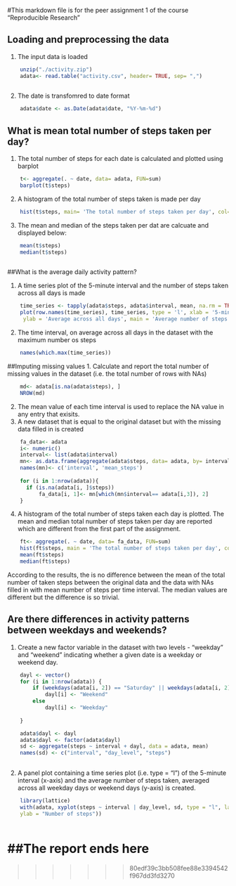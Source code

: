 #This markdown file is for the peer assignment 1 of the course "Reproducible Research"


## Loading and preprocessing the data
1. The input data is loaded 

```r
    unzip("./activity.zip")
    adata<- read.table("activity.csv", header= TRUE, sep= ",")
  
```

2. The date is transfomred to date format

```r
    adata$date <- as.Date(adata$date, "%Y-%m-%d")
```
    

## What is mean total number of steps taken per day?

1. The total number of steps for each date is calculated and plotted using barplot
```r
    t<- aggregate(. ~ date, data= adata, FUN=sum)
    barplot(t$steps)
```

2. A histogram of the total number of steps taken is made per day

```r
    hist(t$steps, main= 'The total number of steps taken per day', col= 'Green')
```


3. The mean and median of the steps taken per dat are calcuate and displayed below:

```r
    mean(t$steps)
    median(t$steps) 
  
```

##What is the average daily activity pattern?

1. A time series plot of the 5-minute interval and the number of steps taken across all days is made

```r
    time_series <- tapply(adata$steps, adata$interval, mean, na.rm = TRUE)
    plot(row.names(time_series), time_series, type = 'l', xlab = '5-min interval', 
     ylab = 'Average across all days', main = 'Average number of steps taken', col= 'Blue' )
```

2. The time interval, on average across all days in the dataset with the maximum number os steps
```r
    names(which.max(time_series))
```

##Imputing missing values
1. Calculate and report the total number of missing values in the dataset (i.e. the total number of rows with NAs)
```r
    md<- adata[is.na(adata$steps), ] 
    NROW(md)
```
    
2. The mean value of each time interval is used to replace the NA value in any entry that exisits.
3. A new dataset that is equal to the original dataset but with the missing data filled in is created

```r
    fa_data<- adata
    i<- numeric()
    interval<- list(adata$interval)
    mn<- as.data.frame(aggregate(adata$steps, data= adata, by= interval ,FUN= mean , na.rm= TRUE))
    names(mn)<- c('interval', 'mean_steps')
    
    for (i in 1:nrow(adata)){
      if (is.na(adata[i, ]$steps))
          fa_data[i, 1]<- mn[which(mn$interval== adata[i,3]), 2]
    }
```



4. A histogram of the total number of steps taken each day is plotted. The mean and median total number of steps taken per day are reported which are different from the first part of the assignment. 

```r
    ft<- aggregate(. ~ date, data= fa_data, FUN=sum)
    hist(ft$steps, main = 'The total number of steps taken per day', col= 'Yellow')
    mean(ft$steps)
    median(ft$steps) 
```

According to the results, the is no difference between the mean of the total number of taken steps between the original data and the data with NAs filled in with mean number of steps per time interval. The median values are different but the difference is so trivial. 


## Are there differences in activity patterns between weekdays and weekends?

1. Create a new factor variable in the dataset with two levels - "weekday" and "weekend" indicating whether a given date is a weekday or weekend day.

```r

    dayl <- vector()
    for (i in 1:nrow(adata)) {
        if (weekdays(adata[i, 2]) == "Saturday" || weekdays(adata[i, 2]) == "Sunday") 
            dayl[i] <- "Weekend"
        else 
            dayl[i] <- "Weekday"
        
    }

    adata$dayl <- dayl
    adata$dayl <- factor(adata$dayl)
    sd <- aggregate(steps ~ interval + dayl, data = adata, mean)
    names(sd) <- c("interval", "day_level", "steps")
    
```


2. A panel plot containing a time series plot (i.e. type = "l") of the 5-minute interval (x-axis) and the average number of steps taken, averaged across all weekday days or weekend days (y-axis) is created. 

```r
    library(lattice)
    with(adata, xyplot(steps ~ interval | day_level, sd, type = "l", layout = c(1, 2), xlab = "Interval", 
    ylab = "Number of steps"))
    
```

##The report ends here
=======
>>>>>>> 80edf39c3bb508fee88e3394542f967dd3fd3270
